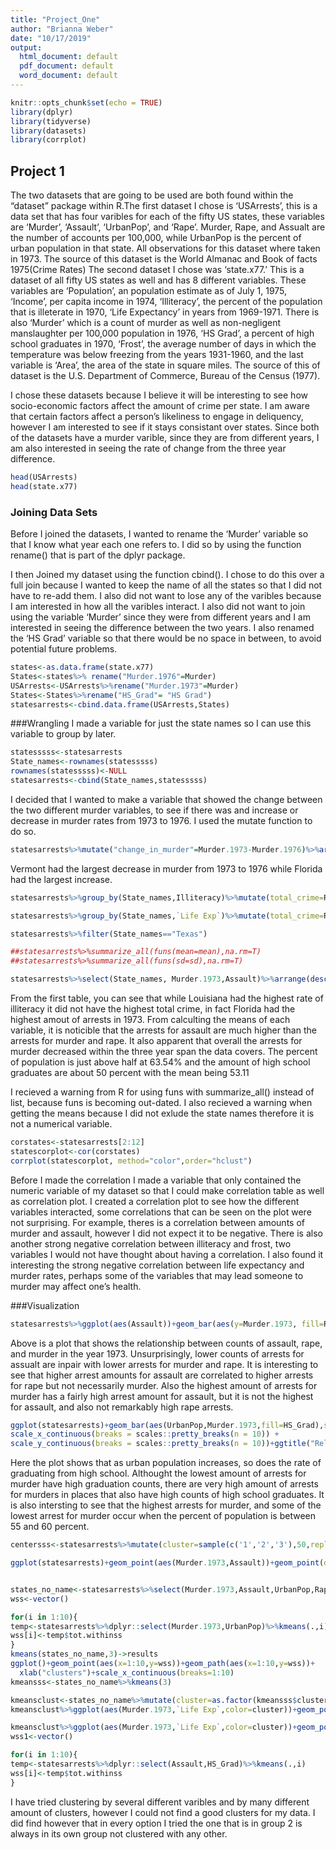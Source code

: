 ```yaml
---
title: "Project_One"
author: "Brianna Weber"
date: "10/17/2019"
output:
  html_document: default
  pdf_document: default
  word_document: default
---
```


```r
knitr::opts_chunk$set(echo = TRUE)
library(dplyr)
library(tidyverse)
library(datasets)
library(corrplot)
```

## Project 1

The two datasets that are going to be used are both found within the "dataset" package within R.The first dataset I chose is 'USArrests', this is a data set that has four varibles for each of the fifty US states, these variables are 'Murder', 'Assault', 'UrbanPop', and 'Rape'. Murder, Rape, and Assualt are the number of accounts per 100,000, while UrbanPop is the percent of urban population in that state. All observations for this dataset where taken in 1973. The source of this dataset is the World Almanac and Book of facts 1975(Crime Rates)
The second dataset I chose was 'state.x77.' This is a dataset of all fifty US states as well and has 8 different variables. These variables are 'Population', an population estimate as of July 1, 1975, 'Income', per capita income in 1974, 'Illiteracy', the percent of the population that is illeterate in 1970, 'Life Expectancy' in years from 1969-1971. There is also 'Murder' which is a count of murder as well as non-negligent manslaughter per 100,000 population in 1976, 'HS Grad', a  percent of high school graduates in 1970, 'Frost', the average number of days in which the temperature was below freezing from the years 1931-1960, and the last variable is 'Area', the area of the state in square miles. The source of this of dataset is the U.S. Department of Commerce, Bureau of the Census (1977).



I chose these datasets because I believe it will be interesting to see how socio-economic factors affect the amount of crime per state. I am aware that certain factors affect a person's likeliness to engage in deliquency, however I am interested to see if it stays consistant over states. Since both of the datasets have a murder varible, since they are from different years, I am also interested in seeing the rate of change from the three year difference. 

```R
head(USArrests)
head(state.x77)
```

### Joining Data Sets

Before I joined the datasets, I wanted to rename the 'Murder' variable so that I know what year each one refers to. I did so by using the function rename() that is part of the dplyr package.


I then Joined my dataset using the function cbind(). I chose to do this over a full join because I wanted to keep the name of all the states so that I did not have to re-add them. I also did not want to lose any of the varibles because I am interested in how all the varibles interact. I also did not want to join using the variable 'Murder' since they were from different years and I am interested in seeing the difference between the two years. I also renamed the 'HS Grad' variable so that there would be no space in between, to avoid potential future problems. 
```R
states<-as.data.frame(state.x77)
States<-states%>% rename("Murder.1976"=Murder)
USArrests<-USArrests%>%rename("Murder.1973"=Murder)
States<-States%>%rename("HS_Grad"= "HS Grad")
statesarrests<-cbind.data.frame(USArrests,States)
```

###Wrangling 
I made a variable for just the state names so I can use this variable to group by later. 

```R
statesssss<-statesarrests
State_names<-rownames(statesssss)
rownames(statesssss)<-NULL
statesarrests<-cbind(State_names,statesssss)
```

I decided that I wanted to make a variable that showed the change between the two different murder variables, to see if there was and increase or decrease in murder rates from 1973 to 1976. I used the mutate function to do so. 

```R
statesarrests%>%mutate("change_in_murder"=Murder.1973-Murder.1976)%>%arrange(desc(change_in_murder))%>%head

```
Vermont had the largest decrease in murder from 1973 to 1976 while Florida had the largest increase. 

```R
statesarrests%>%group_by(State_names,Illiteracy)%>%mutate(total_crime=Rape+Assault+Murder.1973+Murder.1976)%>%summarise(mean(total_crime))%>%arrange(desc(Illiteracy))
```
```r
statesarrests%>%group_by(State_names,`Life Exp`)%>%mutate(total_crime=Rape+Assault+Murder.1973+Murder.1976)%>%summarise(mean(total_crime))%>%arrange(desc(`Life Exp`))
```
```r
statesarrests%>%filter(State_names=="Texas")
```
```R
##statesarrests%>%summarize_all(funs(mean=mean),na.rm=T)
##statesarrests%>%summarize_all(funs(sd=sd),na.rm=T)
```
```R
statesarrests%>%select(State_names, Murder.1973,Assault)%>%arrange(desc(Murder.1973))
```
  From the first table, you can see that while Louisiana had the highest rate of illiteracy it did not have the highest total crime, in fact Florida had the highest amout of arrests in 1973. From calculting the means of each variable, it is noticible that the arrests for assault are much higher than the arrests for murder and rape. It also apparent that overall the arrests for murder decreased within the three year span the data covers. The percent of population is just above half at 63.54% and the amount of high school graduates are about 50 percent with the mean being 53.11
  
I recieved a warning from R for using funs with summarize_all() instead of list, because funs is becoming out-dated. I also recieved a warning when getting the means because I did not exlude the state names therefore it is not a numerical variable. 
```R
corstates<-statesarrests[2:12]
statescorplot<-cor(corstates)
corrplot(statescorplot, method="color",order="hclust")
```

Before I made the correlation I made a variable that only contained the numeric variable of my dataset so that I could make correlation table as well as correlation plot. 
I created a correlation plot to see how the different variables interacted, some correlations that can be seen on the plot were not surprising. For example, theres is a correlation between amounts of murder and assault, however I did not expect it to be negative. There is also another strong negative correlation between illiteracy and frost, two variables I would not have thought about having a correlation. I also found it interesting the strong negative correlation between life expectancy and murder rates, perhaps some of the variables that may lead someone to murder may affect one's health.

###Visualization

```R
statesarrests%>%ggplot(aes(Assault))+geom_bar(aes(y=Murder.1973, fill=Rape),stat='identity')+scale_fill_gradient(low="green", high="red")+ggtitle("Relationship between Murder,Rape, and Assault in 1973")+labs(y="Muder Arrests per 100,000", x="Assault Arrests per 100,000 ",fill="Rape Arrests per 100,000")

```

Above is a plot that shows the relationship between counts of assault, rape, and murder in the year 1973. Unsurprisingly, lower counts of arrests for assualt are inpair with lower arrests for murder and rape. It is interesting to see that higher arrest amounts for assault are correlated to higher arrests for rape but not necessarily murder. Also the highest amount of arrests for murder has a fairly high arrest amount for assault, but it is not the highest for assault, and also not remarkably high rape arrests. 

```R

ggplot(statesarrests)+geom_bar(aes(UrbanPop,Murder.1973,fill=HS_Grad),stat = 'Summary',fun.y=mean)+scale_fill_gradient(low="blue", high="red")+
scale_x_continuous(breaks = scales::pretty_breaks(n = 10)) +
scale_y_continuous(breaks = scales::pretty_breaks(n = 10))+ggtitle("Relationship between Murder, Urban Population, and High School Graduates in 1973")+labs(y="Muder Arrests per 100,000", x="Percent of Urban population")+theme_bw()
```

Here the plot shows that as urban population increases, so does the rate of graduating from high school. Althought the lowest amount of arrests for murder have high graduation counts, there are very high amount of arrests for murders in places that also have high counts of high school graduates. It is also intersting to see that the highest arrests for murder, and some of the lowest arrest for murder occur when the percent of population is between 55 and 60 percent. 

```R
centersss<-statesarrests%>%mutate(cluster=sample(c('1','2','3'),50,replace = T))%>%group_by(cluster)%>%summarise(Murder.1973=mean(Murder.1973),Assault=mean(Assault))

ggplot(statesarrests)+geom_point(aes(Murder.1973,Assault))+geom_point(data=centersss,aes(Murder.1973, Assault,fill=""),color="black", size=4)+scale_fill_manual(name='cluster',values = 'black')


states_no_name<-statesarrests%>%select(Murder.1973,Assault,UrbanPop,Rape,   Population,Income,Illiteracy, 'Life Exp',Murder.1976,HS_Grad,Frost,Area)
wss<-vector()

for(i in 1:10){
temp<-statesarrests%>%dplyr::select(Murder.1973,UrbanPop)%>%kmeans(.,i)
wss[i]<-temp$tot.withinss
}
kmeans(states_no_name,3)->results
ggplot()+geom_point(aes(x=1:10,y=wss))+geom_path(aes(x=1:10,y=wss))+
  xlab("clusters")+scale_x_continuous(breaks=1:10)
kmeansss<-states_no_name%>%kmeans(3)

kmeansclust<-states_no_name%>%mutate(cluster=as.factor(kmeansss$cluster))
kmeansclust%>%ggplot(aes(Murder.1973,`Life Exp`,color=cluster))+geom_point()

kmeansclust%>%ggplot(aes(Murder.1973,`Life Exp`,color=cluster))+geom_point()
wss1<-vector()

for(i in 1:10){
temp<-statesarrests%>%dplyr::select(Assault,HS_Grad)%>%kmeans(.,i)
wss[i]<-temp$tot.withinss
}
```

I have tried clustering by several different varibles and by many different amount of clusters, however I could not find a good clusters for my data. I did find however that in every option I tried the one that is in group 2 is always in  its own group not clustered with any other. 